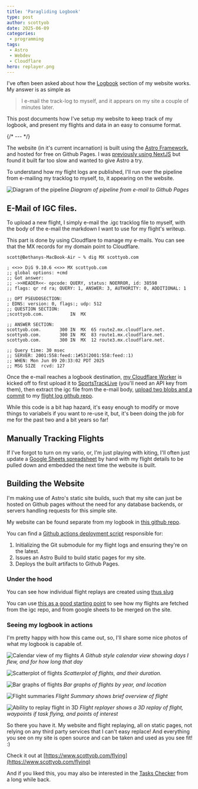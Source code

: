 ```yaml
---
title: 'Paragliding Logbook'
type: post
author: scottyob
date: 2025-06-09
categories:
 - programming
tags:
 - Astro
 - Webdev
 - Cloudflare
hero: replayer.png
---
```


I've often been asked about how the [Logbook](/flying/) section of my website works.  My answer is as simple as

> I e-mail the track-log to myself, and it appears on my site a couple of minutes later.

This post documents how I've setup my website to keep track of my logbook, and present my flights
and data in an easy to consume format.

{/* --- */}

The website (in it's current incarnation) is built using the [Astro Framework.](https://astro.build) 
and hosted for free on Github Pages.  I was [previously using NextJS](/post/nextjs-website/) 
but found it built far too slow and wanted to give Astro a try.

To understand how my flight logs are published, I'll run over the pipeline from e-mailing my tracklog
to myself, to, it appearing on the website.

![Diagram of the pipeline](diagram.png)
*Diagram of pipeline from e-mail to Github Pages*


## E-Mail of IGC files.

To upload a new flight, I simply e-mail the .igc tracklog file to myself, with the body of the e-mail the markdown
I want to use for my flight's writeup. 

This part is done by using Cloudflare to manage my e-mails.  You can see that the MX records for my domain
point to Cloudflare.

```
scott@Bethanys-MacBook-Air ~ % dig MX scottyob.com

; <<>> DiG 9.10.6 <<>> MX scottyob.com
;; global options: +cmd
;; Got answer:
;; ->>HEADER<<- opcode: QUERY, status: NOERROR, id: 38598
;; flags: qr rd ra; QUERY: 1, ANSWER: 3, AUTHORITY: 0, ADDITIONAL: 1

;; OPT PSEUDOSECTION:
; EDNS: version: 0, flags:; udp: 512
;; QUESTION SECTION:
;scottyob.com.			IN	MX

;; ANSWER SECTION:
scottyob.com.		300	IN	MX	65 route2.mx.cloudflare.net.
scottyob.com.		300	IN	MX	83 route1.mx.cloudflare.net.
scottyob.com.		300	IN	MX	12 route3.mx.cloudflare.net.

;; Query time: 30 msec
;; SERVER: 2001:558:feed::1#53(2001:558:feed::1)
;; WHEN: Mon Jun 09 20:33:02 PDT 2025
;; MSG SIZE  rcvd: 127
```

Once the e-mail reaches a logbook destination, [my Cloudflare Worker](https://github.com/scottyob/igc-email-publisher)
is kicked off to first upload it to [SportsTrackLive](https://www.sportstracklive.com) (you'll need an API key from them),
then extract the igc file from the e-mail body, 
[upload two blobs and a commit](https://github.com/scottyob/igc-email-publisher/blob/main/src/lib.mjs#L28-L62) to my 
[flight log github repo](https://github.com/scottyob/paragliding-logbook).

While this code is a bit hap hazard, it's easy enough to modify or move things to variabels if you want to re-use it,
but, it's been doing the job for me for the past two and a bit years so far!


## Manually Tracking Flights

If I've forgot to turn on my vario, or, I'm just playing with kiting, I'll often just update a 
[Google Sheets spreadsheet](https://docs.google.com/spreadsheets/d/1-rd2b-_l5IgavBxVe50O817AjAbI5qAVc0leU2bxUM8/edit?usp=sharing)
by hand with my flight details to be pulled down and embedded the next time the website is built.



## Building the Website

I'm making use of Astro's static site builds, such that my site can just be hosted on Github pages without the need for
any database backends, or servers handling requests for this simple site.

My website can be found separate from my logbook in [this github repo](https://github.com/scottyob/scottyob-astro).

You can find a [Github actions deployment script](https://github.com/scottyob/scottyob-astro/blob/main/.github/workflows/deploy.yml)
responsible for:
1.  Initializing the Git submodule for my flight logs and ensuring they're on the latest.
2.  Issues an Astro Build to build static pages for my site.
3.  Deploys the built artifacts to Github Pages.


### Under the hood

You can see how individual flight replays are created using [thus slug](https://github.com/scottyob/scottyob-astro/blob/main/src/pages/flying/flight/%5Bid%5D.astro)

You can use [this as a good starting point](https://github.com/scottyob/scottyob-astro/blob/61cd2e31243a91fb8fd5278f0c7642c21e3aeeae/src/libs/flying.ts#L276-L287)
to see how my flights are fetched from the igc repo, and from google sheets to be merged on the site.


### Seeing my logbook in actions

I'm pretty happy with how this came out, so, I'll share some nice photos of what my logbook is capable of.

![Calendar view of my flights](calendar.png)
*A Github style calendar view showing days I flew, and for how long that day*

![Scatterplot of flights](scatter.png)
*Scatterplot of flights, and their duration.*

![Bar graphs of flights](bar.png)
*Bar graphs of flights by year, and location*

![Flight summaries](summary.png)
*Flight Summary shows brief overview of flight*

![Ability to replay flight in 3D](replayer.png)
*Flight replayer shows a 3D replay of flight, waypoints if task flying, and points of interest*


So there you have it.  My website and flight replaying, all on static pages, not relying on any third party services that I can't
easy replace!  And everything you see on my site is open source and can be taken and used as you see fit! :)

Check it out at [https://www.scottyob.com/flying](https://www.scottyob.com/flying)

And if you liked this, you may also be interested in the [Tasks Checker](/post/2021-09-20-para-tasks) from a long while back.